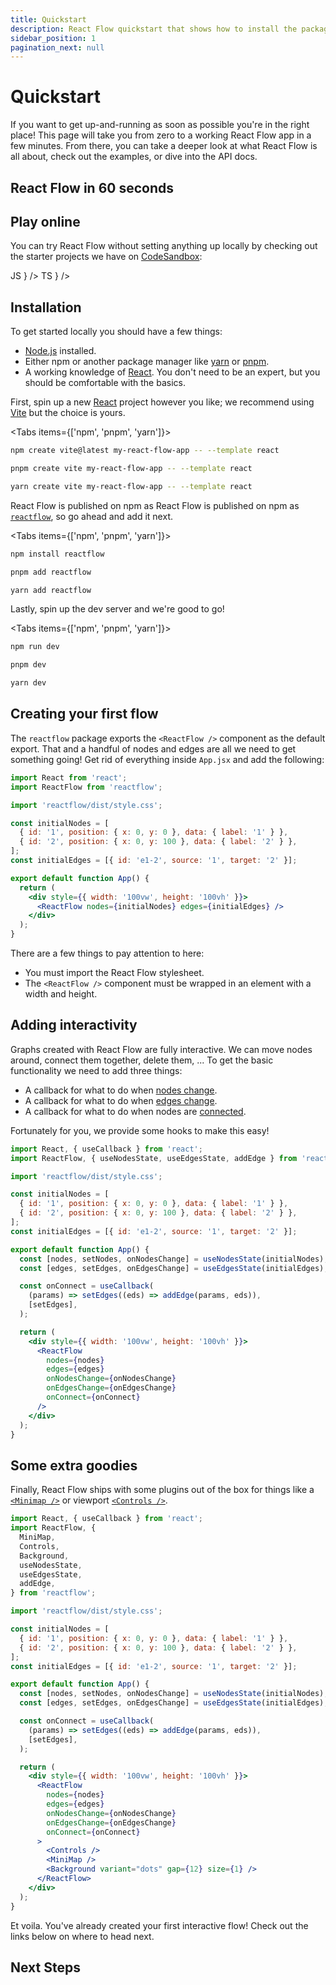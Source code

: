 ```yaml
---
title: Quickstart
description: React Flow quickstart that shows how to install the package, use it and where to find example apps
sidebar_position: 1
pagination_next: null
---
```


# Quickstart



If you want to get up-and-running as soon as possible you're in the right place!
This page will take you from zero to a working React Flow app in a few minutes.
From there, you can take a deeper look at what React Flow is all about, check out
the examples, or dive into the API docs.

## React Flow in 60 seconds

<div style={{ position: 'relative', paddingTop: '56.25%' }}>
  <ReactPlayer
    controls
    url="https://www.youtube.com/watch?v=aUBWE41a900"
    width="100%"
    height="100%"
    style={{ position: 'absolute', top: 0, left: 0 }}
  />
</div>

## Play online

You can try React Flow without setting anything up locally by checking out the
starter projects we have on [CodeSandbox](https://codesandbox.io/):

<Cards num={2}>
  <Card
    title="new.reactflow.dev/js-react"
    href="https://new.reactflow.dev/js-react"
    icon={
      <div className="rounded-full w-10 h-10 bg-yellow-200 text-gray-700 font-black flex items-center justify-center">
        JS
      </div>
    }
  />
  <Card
    title="new.reactflow.dev/ts-react"
    href="https://new.reactflow.dev/ts-react"
    icon={
      <div className="rounded-full w-10 h-10 bg-blue-500 text-white font-black flex items-center justify-center">
        TS
      </div>
    }
  />
</Cards>

## Installation

To get started locally you should have a few things:

- [Node.js](https://nodejs.org/en/) installed.
- Either npm or another package manager like [yarn](https://yarnpkg.com/) or
  [pnpm](https://pnpm.io/).
- A working knowledge of [React](https://reactjs.org/). You don't need to be an
  expert, but you should be comfortable with the basics.

First, spin up a new [React](https://reactjs.org/) project however you like; we
recommend using [Vite](https://vitejs.dev/) but the choice is yours.

<Tabs items={['npm', 'pnpm', 'yarn']}>
  <Tab>

```bash copy
npm create vite@latest my-react-flow-app -- --template react
```

  </Tab>
  <Tab >

```bash copy
pnpm create vite my-react-flow-app -- --template react
```

  </Tab>
  <Tab >

```bash copy
yarn create vite my-react-flow-app -- --template react
```

  </Tab>
</Tabs>

React Flow is published on npm as React Flow is published on npm as [`reactflow`](https://npmjs.com/package/reactflow), so go ahead and add it next.

<Tabs items={['npm', 'pnpm', 'yarn']}>
  <Tab >

```bash copy
npm install reactflow
```

  </Tab>
    <Tab >

```bash copy
pnpm add reactflow
```

  </Tab>
  <Tab >

```bash copy
yarn add reactflow
```

  </Tab>
</Tabs>

Lastly, spin up the dev server and we're good to go!

<Tabs items={['npm', 'pnpm', 'yarn']}>
  <Tab>

```bash copy
npm run dev
```

  </Tab>
  <Tab>

```bash copy
pnpm dev
```

  </Tab>
  <Tab>

```bash copy
yarn dev
```

  </Tab>

</Tabs>

## Creating your first flow

The `reactflow` package exports the `<ReactFlow />` component as the default export.
That and a handful of nodes and edges are all we need to get something going! Get
rid of everything inside `App.jsx` and add the following:

```jsx
import React from 'react';
import ReactFlow from 'reactflow';

import 'reactflow/dist/style.css';

const initialNodes = [
  { id: '1', position: { x: 0, y: 0 }, data: { label: '1' } },
  { id: '2', position: { x: 0, y: 100 }, data: { label: '2' } },
];
const initialEdges = [{ id: 'e1-2', source: '1', target: '2' }];

export default function App() {
  return (
    <div style={{ width: '100vw', height: '100vh' }}>
      <ReactFlow nodes={initialNodes} edges={initialEdges} />
    </div>
  );
}
```

There are a few things to pay attention to here:

- <Emoji content="🎨" /> You must import the React Flow stylesheet.
- <Emoji content="📐" /> The `<ReactFlow />` component must be wrapped in an element
  with a width and height.

## Adding interactivity

Graphs created with React Flow are fully interactive. We can move nodes around,
connect them together, delete them, ... To get the basic functionality we need
to add three things:

- A callback for what to do when [nodes change](/api-reference/react-flow/#on-nodes-change).
- A callback for what to do when [edges change](/api-reference/react-flow/#on-edges-change).
- A callback for what to do when nodes are [connected](/api-reference/react-flow/#on-connect).

Fortunately for you, we provide some hooks to make this easy!

```jsx
import React, { useCallback } from 'react';
import ReactFlow, { useNodesState, useEdgesState, addEdge } from 'reactflow';

import 'reactflow/dist/style.css';

const initialNodes = [
  { id: '1', position: { x: 0, y: 0 }, data: { label: '1' } },
  { id: '2', position: { x: 0, y: 100 }, data: { label: '2' } },
];
const initialEdges = [{ id: 'e1-2', source: '1', target: '2' }];

export default function App() {
  const [nodes, setNodes, onNodesChange] = useNodesState(initialNodes);
  const [edges, setEdges, onEdgesChange] = useEdgesState(initialEdges);

  const onConnect = useCallback(
    (params) => setEdges((eds) => addEdge(params, eds)),
    [setEdges],
  );

  return (
    <div style={{ width: '100vw', height: '100vh' }}>
      <ReactFlow
        nodes={nodes}
        edges={edges}
        onNodesChange={onNodesChange}
        onEdgesChange={onEdgesChange}
        onConnect={onConnect}
      />
    </div>
  );
}
```

## Some extra goodies

Finally, React Flow ships with some plugins out of the box for things like a
[`<Minimap />`](/api-reference/components/minimap) or viewport
[`<Controls />`](/api-reference/components/controls).

```jsx
import React, { useCallback } from 'react';
import ReactFlow, {
  MiniMap,
  Controls,
  Background,
  useNodesState,
  useEdgesState,
  addEdge,
} from 'reactflow';

import 'reactflow/dist/style.css';

const initialNodes = [
  { id: '1', position: { x: 0, y: 0 }, data: { label: '1' } },
  { id: '2', position: { x: 0, y: 100 }, data: { label: '2' } },
];
const initialEdges = [{ id: 'e1-2', source: '1', target: '2' }];

export default function App() {
  const [nodes, setNodes, onNodesChange] = useNodesState(initialNodes);
  const [edges, setEdges, onEdgesChange] = useEdgesState(initialEdges);

  const onConnect = useCallback(
    (params) => setEdges((eds) => addEdge(params, eds)),
    [setEdges],
  );

  return (
    <div style={{ width: '100vw', height: '100vh' }}>
      <ReactFlow
        nodes={nodes}
        edges={edges}
        onNodesChange={onNodesChange}
        onEdgesChange={onEdgesChange}
        onConnect={onConnect}
      >
        <Controls />
        <MiniMap />
        <Background variant="dots" gap={12} size={1} />
      </ReactFlow>
    </div>
  );
}
```

<ExampleViewer
  codePath="api-flows/Quickstart"
  applyStyles={false}
  showEditor={false}
/>

<Emoji content="🎉" /> Et voila. You've already created your first interactive flow!
Check out the links below on where to head next.

## Next Steps

<Cards>
  <Card title="Concepts" href="/learn/concepts/introduction" />
  <Card title="Customisation" href="/learn/customization/custom-nodes" />
  <Card title="Examples" href="/examples/overview" />
  <Card title="API Reference" href="/api-reference" />
  <Card title="Discord" href="https://discord.gg/RVmnytFmGW" />
  <Card
    title="Template Projects"
    href="https://github.com/wbkd/react-flow-example-apps"
  />
</Cards>
